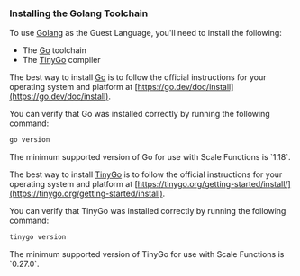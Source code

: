 ### Installing the Golang Toolchain

To use [Golang](https://go.dev) as the Guest Language, you'll need to install the following:
- The [Go](https://go.dev/doc/install) toolchain
- The [TinyGo](https://tinygo.org/getting-started/) compiler

The best way to install [Go](https://go.dev/doc/install) is to follow the official instructions for your
operating system and platform at [https://go.dev/doc/install](https://go.dev/doc/install).

You can verify that Go was installed correctly by running the following command:

```bash
go version
```

<Info>
    The minimum supported version of Go for use with Scale Functions is `1.18`.
</Info>


The best way to install [TinyGo](https://tinygo.org/getting-started/) is to follow the official
instructions for your operating system and platform at
[https://tinygo.org/getting-started/install/](https://tinygo.org/getting-started/install).

You can verify that TinyGo was installed correctly by running the following command:

```bash
tinygo version
```

<Info>
    The minimum supported version of TinyGo for use with Scale Functions is `0.27.0`.
</Info>